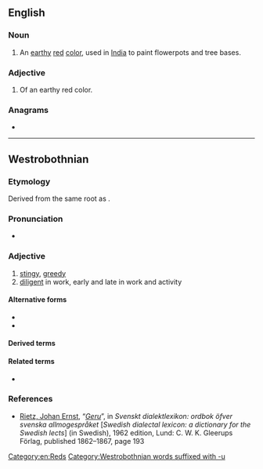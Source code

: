 {{also|ġeru}}
==English==

===Noun===
{{en-noun|-}}

# An [[earthy]] [[red]] [[color]], used in [[India]] to paint flowerpots and tree bases.

===Adjective===
{{en-adj}}

# Of an earthy red color.

===Anagrams===
* {{anagrams|en|Ruge|grue|regu|urge}}

[[Category:en:Reds]]

----

==Westrobothnian==

===Etymology===
Derived from the same root as {{m|gmq-bot|ger}}.

===Pronunciation===
* {{ipa|[jèːɾʉ]|lang=gmq-bot}} {{gmq-bot-pronu-note}}
*: {{rhymes|èːɾʉ|lang=gmq-bot}}

===Adjective===
{{head|gmq-bot|adjective}}

# [[stingy]], [[greedy]]
# [[diligent]] in work, early and late in work and activity

====Alternative forms====
* {{l|gmq-bot|geri}}
* {{l|gmq-bot|djöro}}

====Derived terms====
{{der3|lang=gmq-bot|{{l|gmq-bot|brukningsgeru}}
|{{l|gmq-bot|ginnäsgeru}}
|{{l|gmq-bot|kóstgeru}}
|{{l|gmq-bot|mykkelsgeru}}
|{{l|gmq-bot|sómmänsgeru}}
|{{l|gmq-bot|sytningsgeru}}
|{{l|gmq-bot|sytäsgeru}}
|{{l|gmq-bot|säsgeru}}
|{{l|gmq-bot|tórkningsgeri}}
|{{l|gmq-bot|vaitgeru}}
|{{l|gmq-bot|vöttugeru}}
}}

====Related terms====
* {{l|gmq-bot|gernom}}

===References===
* [[w:sv:Ernst Rietz|Rietz, Johan Ernst]], “[http://runeberg.org/dialektl/0223.html ''Geru'']”, in ''Svenskt dialektlexikon: ordbok öfver svenska allmogespråket'' [''Swedish dialectal lexicon: a dictionary for the Swedish lects''] (in Swedish), 1962 edition, Lund: C. W. K. Gleerups Förlag, published 1862–1867, page 193

[[Category:Westrobothnian words suffixed with -u]]